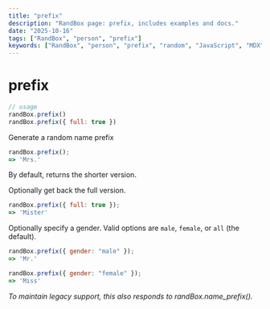 ```yaml
---
title: "prefix"
description: "RandBox page: prefix, includes examples and docs."
date: "2025-10-16"
tags: ["RandBox", "person", "prefix"]
keywords: ["RandBox", "person", "prefix", "random", "JavaScript", "MDX"]
---
```


# prefix

```js
// usage
randBox.prefix()
randBox.prefix({ full: true })
```

Generate a random name prefix

```js
randBox.prefix();
=> 'Mrs.'
```

By default, returns the shorter version.

Optionally get back the full version.

```js
randBox.prefix({ full: true });
=> 'Mister'
```

Optionally specify a gender. Valid options are `male`, `female`, or `all` (the default).

```js
randBox.prefix({ gender: "male" });
=> 'Mr.'

randBox.prefix({ gender: "female" });
=> 'Miss'
```

*To maintain legacy support, this also responds to randBox.name_prefix().*
